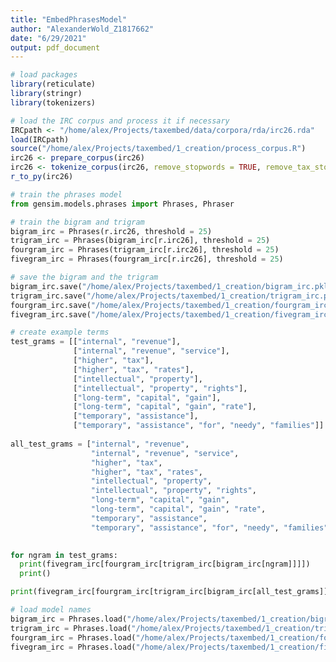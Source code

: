 ```yaml
---
title: "EmbedPhrasesModel"
author: "AlexanderWold_Z1817662"
date: "6/29/2021"
output: pdf_document
---
```

```r
# load packages
library(reticulate)
library(stringr)
library(tokenizers)
```

```r
# load the IRC corpus and process it if necessary
IRCpath <- "/home/alex/Projects/taxembed/data/corpora/rda/irc26.rda"
load(IRCpath)
source("/home/alex/Projects/taxembed/1_creation/process_corpus.R")
irc26 <- prepare_corpus(irc26)
irc26 <- tokenize_corpus(irc26, remove_stopwords = TRUE, remove_tax_stopwords = TRUE)
r_to_py(irc26)
```

```python
# train the phrases model
from gensim.models.phrases import Phrases, Phraser

# train the bigram and trigram
bigram_irc = Phrases(r.irc26, threshold = 25)
trigram_irc = Phrases(bigram_irc[r.irc26], threshold = 25)
fourgram_irc = Phrases(trigram_irc[r.irc26], threshold = 25)
fivegram_irc = Phrases(fourgram_irc[r.irc26], threshold = 25)

# save the bigram and the trigram
bigram_irc.save("/home/alex/Projects/taxembed/1_creation/bigram_irc.pkl")
trigram_irc.save("/home/alex/Projects/taxembed/1_creation/trigram_irc.pkl")
fourgram_irc.save("/home/alex/Projects/taxembed/1_creation/fourgram_irc.pkl")
fivegram_irc.save("/home/alex/Projects/taxembed/1_creation/fivegram_irc.pkl")
```

```python
# create example terms
test_grams = [["internal", "revenue"],
              ["internal", "revenue", "service"],
              ["higher", "tax"],
              ["higher", "tax", "rates"],
              ["intellectual", "property"],
              ["intellectual", "property", "rights"],
              ["long-term", "capital", "gain"],
              ["long-term", "capital", "gain", "rate"],
              ["temporary", "assistance"],
              ["temporary", "assistance", "for", "needy", "families"]]
              
all_test_grams = ["internal", "revenue",
                  "internal", "revenue", "service",
                  "higher", "tax",
                  "higher", "tax", "rates",
                  "intellectual", "property",
                  "intellectual", "property", "rights",
                  "long-term", "capital", "gain",
                  "long-term", "capital", "gain", "rate",
                  "temporary", "assistance",
                  "temporary", "assistance", "for", "needy", "families"]
              

for ngram in test_grams:
  print(fivegram_irc[fourgram_irc[trigram_irc[bigram_irc[ngram]]]])
  print()

print(fivegram_irc[fourgram_irc[trigram_irc[bigram_irc[all_test_grams]]]])
```

```python
# load model names
bigram_irc = Phrases.load("/home/alex/Projects/taxembed/1_creation/bigram_irc.pkl")
trigram_irc = Phrases.load("/home/alex/Projects/taxembed/1_creation/trigram_irc.pkl")
fourgram_irc = Phrases.load("/home/alex/Projects/taxembed/1_creation/fourgram_irc.pkl")
fivegram_irc = Phrases.load("/home/alex/Projects/taxembed/1_creation/fivegram_irc.pkl")
```

